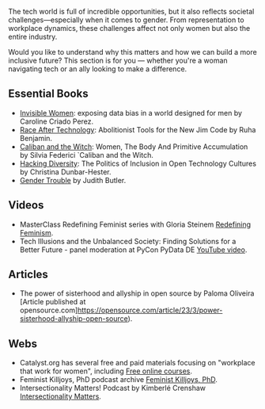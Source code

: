 The tech world is full of incredible opportunities, but it also reflects
societal challenges—especially when it comes to gender. From representation to
workplace dynamics, these challenges affect not only women but also the entire
industry.

Would you like to understand why this matters and how we can build a more
inclusive future? This section is for you — whether you're a woman navigating
tech or an ally looking to make a difference.

## Essential Books

* [Invisible Women](https://carolinecriadoperez.com/book/invisible-women):
  exposing data bias in a world designed for men by Caroline Criado Perez.
* [Race After Technology](https://www.ruhabenjamin.com/race-after-technology):
  Abolitionist Tools for the New Jim Code by Ruha Benjamin.
* [Caliban and the Witch](https://akpress.org/calibanandthewitch.html): Women, The Body And Primitive Accumulation by Silvia Federici `Caliban and the Witch.
* [Hacking Diversity](https://press.princeton.edu/books/hardcover/9780691182070/hacking-diversity?srsltid=AfmBOoqDrB7RsraNicfAr3Jz72ZvbwKM4ijXdRobUrVQlY7bU3d3WL41): The Politics of Inclusion in Open Technology Cultures by Christina Dunbar-Hester.
* <a class="text-primary-600 dark:text-primary-400" href="https://selforganizedseminar.wordpress.com/wp-content/uploads/2011/07/butler-gender_trouble.pdf">Gender Trouble</a> by Judith Butler.

## Videos

- MasterClass Redefining Feminist series with Gloria Steinem [Redefining
  Feminism](https://www.masterclass.com/classes/redefining-feminism-with-gloria-steinem-and-noted-co-instructors).
- Tech Illusions and the Unbalanced Society: Finding Solutions for a Better
  Future - panel moderation at PyCon PyData DE [YouTube video](https://www.youtube.com/watch?v=C3Yd6vQaGaQ&list=PLGVZCDnMOq0peDguAzds7kVmBr8avp46K&index=85).

## Articles

- The power of sisterhood and allyship in open source by Paloma Oliveira
  [Article published at opensource.com]https://opensource.com/article/23/3/power-sisterhood-allyship-open-source).

## Webs

- Catalyst.org has several free and paid materials focusing on "workplace that
  work for women", including [Free online courses](https://www.edx.org/school/catalystx).
- Feminist Killjoys, PhD podcast archive [Feminist Killjoys,
  PhD](https://soundcloud.com/eministilljoysh).
- Intersectionality Matters! Podcast by Kimberlé Crenshaw [Intersectionality
  Matters](https://www.aapf.org/intersectionality-matters).
